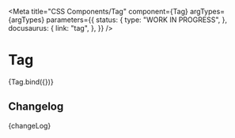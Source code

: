 
<Meta
  title="CSS Components/Tag"
  component={Tag}
  argTypes={argTypes}
  parameters={{
    status: {
      type: "WORK IN PROGRESS",
    },
    docusaurus: {
      link: "tag",
    },
  }}
/>

# Tag

<Canvas>
  <Story name="Tag" args={defaultArgs}>
    {Tag.bind({})}
  </Story>
</Canvas>

<ArgsTable story="Tag" />

## Changelog

<Description>{changeLog}</Description>

